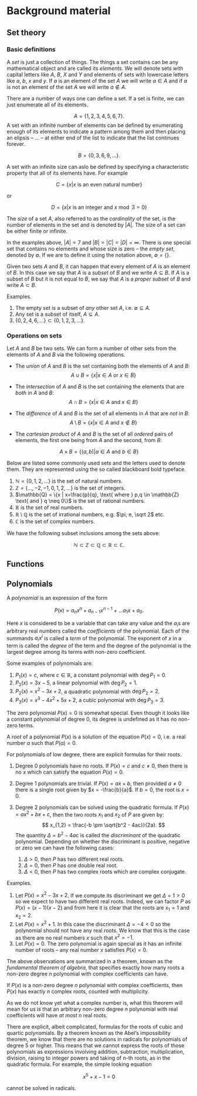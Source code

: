 # Background material

## Set theory

### Basic definitions

::: {.definition}
A *set* is just a collection of things. The things a set contains can be any mathematical object and are called its *elements*. We will denote sets with capital letters like $A$, $B$, $X$ and $Y$ and elements of sets with lowercase letters like $a$, $b$, $x$ and $y$. If $a$ is an element of the set $A$ we will write $a \in A$ and if $a$ is not an element of the set $A$ we will write $a \notin A$.
:::

There are a number of ways one can define a set. If a set is finite, we can just enumerate all of its elements.

$$
A = \{1, 2, 3, 4, 5, 6, 7\}.
$$
A set with an infinite number of elements can be defined by enumerating enough of its elements to indicate a pattern among them and then placing an elipsis -- $\ldots$ -- at either end of the list to indicate that the list continues forever.

$$
B = \{0, 3, 6, 9, \ldots\}.
$$

A set with an infinite size can aslo be defined by specifying a characteristic property that all of its elements have. For example

$$
C = \{x | x \text{ is an even natural number}\}
$$

or

$$
D = \{x | x \text{ is an integer and } x \bmod 3 = 0\}
$$

::: {.definition}
The *size* of a set $A$, also referred to as the *cardinality* of the set, is the number of elements in the set and is denoted by $|A|$. The size of a set can be either finite or infinite.
:::

In the examples above, $|A| = 7$ and $|B| = |C| = |D| = \infty$. There is one special set that contains no elements and whose size is zero -- the *empty set*, denoted by $\emptyset$. If we are to define it using the notation above, $\emptyset = \{\}$.

::: {.definition}
Given two sets $A$ and $B$, it can happen that every element of $A$ is an element of $B$. In this case we say that $A$ is a *subset* of $B$ and we write $A \subseteq B$. If $A$ is a subset of $B$ but it is not equal to $B$, we say that $A$ is a *proper subset* of $B$ and write $A \subset B$.
:::

Examples.

1. The empty set is a subset of *any* other set $A$, i.e. $\emptyset \subseteq A$.
2. Any set is a subset of itself, $A \subseteq A$.
3. $\{0,2,4,6,\ldots\} \subset \{0,1,2,3,\ldots\}$.

### Operations on sets

Let $A$ and $B$ be two sets. We can form a number of other sets from the elements of $A$ and $B$ via the following operations.

- The *union* of $A$ and $B$ is the set containing both the elements of $A$ and $B$:
$$
A \cup B = \{x | x \in A \text{ or } x \in B\}
$$

- The *intersection* of $A$ and $B$ is the set containing the elements that are *both* in $A$ and $B$:
$$
A \cap B = \{x | x \in A \text{ and } x \in B\}
$$

- The *difference* of $A$ and $B$ is the set of all elements in $A$ that are *not* in $B$:
$$
A \setminus B = \{x | x \in A \text{ and } x \notin B\}
$$

- The *cartesian product* of $A$ and $B$ is the set of all *ordered* pairs of elements, the first one being from $A$ and the second, from $B$:

$$
A \times B = \{(a,b) | a \in A \text{ and } b \in B\}
$$

Below are listed some commonly used sets and the letters used to denote them. They are represented using the so called blackboard bold typeface.

1. $\mathbb{N} = \{0,1,2,\ldots\}$ is the set of natural numbers.
2. $\mathbb{Z} = \{\ldots,-2,-1,0,1,2,\ldots\}$ is the set of integers.
3. $\mathbb{Q} = \{x | x=\frac{p}{q}, \text{ where } p,q \in \mathbb{Z} \text{ and } q \neq 0\}$ is the set of rational numbers.
4. $\mathbb{R}$ is the set of real numbers.
5. $\mathbb{R} \setminus \mathbb{Q}$ is the set of irrational numbers, e.g. $\pi, e, \sqrt 2$ etc.
6. $\mathbb{C}$ is the set of complex numbers.

We have the following subset inclusions among the sets above:

$$
\mathbb{N} \subset \mathbb{Z} \subset \mathbb{Q} \subset \mathbb{R} \subset \mathbb{C}.
$$

## Functions

## Polynomials

::: {.definition}
A *polynomial* is an expression of the form

$$
P(x) = a_nx^n + a_{n-1}x^{n-1} + \ldots a_1x + a_0.
$$

Here $x$ is considered to be a variable that can take any value and the $a_i$s are arbitrary real numbers called the *coefficients* of the polynomial. Each of the summands $a_ix^i$ is called a *term* of the polynomial. The exponent of $x$ in a term is called the *degree* of the term and the degree of the polynomial is the largest degree among its terms with non-zero coefficient.
:::

Some examples of polynomials are:

1. $P_1(x) = c$, where $c \in \mathbb{R}$, a constant polynomial with $\deg{P_1} = 0$.
2. $P_2(x) = 3x - 5$, a linear polynomial with $\deg{P_2} = 1$.
3. $P_2(x) = x^2 -3x + 2$, a quadratic polynomial with $\deg{P_2} = 2$.
4. $P_3(x) = x^3 - 4x^2 + 5x + 2$, a cubic polynomial with $\deg{P_3} = 3$.

::: {.remark}
The zero polynomial $P(x) = 0$ is somewhat special. Even though it looks like a constant polynomial of degree $0$, its degree is undefined as it has no non-zero terms.
:::

::: {.definition}
A *root* of a polynomial $P(x)$ is a solution of the equation $P(x) = 0$, i.e. a real number $a$ such that $P(a) = 0$.
:::

For polynomials of low degree, there are explicit formulas for their roots.

1. Degree $0$ polynomials have no roots. If $P(x) = c$ and $c \neq 0$, then there is no $x$ which can satisfy the equation $P(x) = 0$.
2. Degree $1$ polynomials are trivial. If $P(x) = ax + b$, then provided $a \neq 0$ there is a single root given by $x = -\frac{b}{a}$. If $b = 0$, the root is $x = 0$.
3. Degree $2$ polynomials can be solved using the quadratic formula. If $P(x) = ax^2 + bx + c$, then the two roots $x_1$ and $x_2$ of $P$ are given by:
$$
x_{1,2} = \frac{-b \pm \sqrt{b^2 - 4ac}}{2a}.
$$
The quantity $\Delta = b^2 - 4ac$ is called the *discriminant* of the quadratic polynomial. Depending on whether the discriminant is positive, negative or zero we can have the following cases:

    1. $\Delta > 0$, then $P$ has two different real roots.
    2. $\Delta = 0$, then $P$ has one double real root.
    3. $\Delta < 0$, then $P$ has two complex roots which are complex conjugate.

Examples.

1. Let $P(x) = x^2 - 3x + 2$. If we compute its discriminant we get $\Delta = 1 > 0$ so we expect to have two different real roots. Indeed, we can factor $P$ as $P(x) = (x - 1)(x - 2)$ and from here it is clear that the roots are $x_1 = 1$ and $x_2 = 2$.
2. Let $P(x) = x^2 + 1$. In this case the discriminant $\Delta = -4 < 0$ so the polynomial should not have any real roots. We know that this is the case as there are no real numbers $x$ such that $x^2 = -1$.
3. Let $P(x) = 0$. The zero polynomial is again special as it has an infinite number of roots -- any real number $x$ satisfies $P(x) = 0$.

The above observations are summarized in a theorem, known as the *fundamental theorem of algebra*, that specifies exactly how many roots a non-zero degree $n$ polynomial with complex coefficients can have.

::: {.theorem}
If $P(x)$ is a non-zero degree $n$ polynomial with complex coefficients, then $P(x)$ has exactly $n$ complex roots, counted with multiplicity.
:::

As we do not know yet what a complex number is, what this theorem will mean for us is that an arbitrary non-zero degree $n$ polynomial with real coefficients will have *at most* $n$ real roots.

::: {.remark}
There are explicit, albeit complicated, formulas for the roots of cubic and quartic polynomials. By a theorem known as the Abel's impossibility theorem, we know that there are no solutions in radicals for polynomials of degree $5$ or higher. This means that we cannot express the roots of those polynomials as expressions involving addition, subtraction, multiplication, division, raising to integer powers and taking of n-th roots, as in the quadratic formula. For example, the simple looking equation

$$
x^5 + x - 1 = 0
$$

cannot be solved in radicals.
:::
